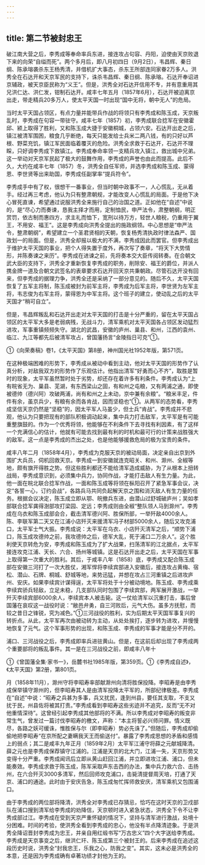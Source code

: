 ```yaml
---
---
---
```

title: 第二节被封忠王
---



破江南大营之后，李秀成等奉命率兵东进，接连攻占句容、丹阳，迫使由天京败退下来的向荣“自缢而死”。两个多月后，即八月初四日（9月2日），韦昌辉、秦日纲、陈承瑢袭杀东王杨秀清，并借机扩大事态，杀东王所部连同家眷2万多人。洪秀全在石达开和天京军民的支持下，诛杀韦昌辉、秦日纲、陈承瑢。石达开奉诏进京辅政，被天京臣民称为“义王”。但是，洪秀全对石达开信用不专，并有意重用其兄洪仁达、洪仁发，钳制石达开。咸丰七年五月（1857年6月），石达开被迫离京出走，带走精兵20多万人，使太平天国一时出现“国中无将，朝中无人”的危局。

当时太平天国占领区，有点力量并能带兵作战的将领只有李秀成和陈玉成，天京叛乱时，李秀成在句容一带驻守。咸丰七年（1857）初，李秀成联合捻军在安徽霍邱、颍上取得了胜利，又和陈玉成大捷于安徽桐城，占领六安。石达开出走之后，镇江被清军围困，粮食几乎断绝，每天只能发给士兵米二两八钱，有的只好以芦根、野菜充饥，镇江军民面临着覆灭的危险。洪秀全求救于石达开，石达开不理睬，只好调李秀成下救镇江。李秀成奉命率领一支精兵攻入镇江，救出城中兄弟。这一举动对天京军民起了极大的鼓舞作用，李秀成的声誉也由此而提高。此后不久，大约在咸丰七年（1857）冬，洪秀全自任军师，并选李秀成和陈玉成、蒙得恩、李世贤等出来助国，李秀成任副掌率“提兵符令”。

李秀成手中有了权，很想干一番事业，但当时朝中政事不一，人心慌乱，无从着手。经过再三考虑，他认为只有整肃朝规，才能改变人心慌乱的局面。于是他下决心冒死直谏，希望通过说服洪秀全来施行自己的治国之道。正如他在“自述”中说的，是“尽心力而奏谏，恳我主择才而用，定制恤民，申严法令，肃整朝纲，明正赏罚，依古制而惠四方，求主礼而恤下，宽刑以待万方，轻世人粮税，仍重用于翼王，不用安、福王”。这是李秀成向洪秀全提出的施政纲领。中心思想是“申严法令，整肃朝纲”，希望建立一个圣君贤相的天朝，恢复杨秀清执政时律法森严、国政划一的局面。但是，洪秀全却报以极大的不满，李秀成因此而罢官。但李秀成出于维护太平天国的事业，把个人得失置于度外，再次写了奏章，“将天下大势情形，并陈奏谏之来历”。李秀成在进谏之前，先将奏本交大臣传阅转奏。在合朝文武大臣的支持下，洪秀全才重新恢复李秀成的职务，削除安、福王的爵位，并派人携金牌一道及合朝文武签名的表章要求石达开回天京共秉朝政。尽管石达开没有回来，但李秀成的据理力争，洪秀全还是采纳了一部分意见的。随后不久，太平天国恢复了五军主将制，陈玉成被封为前军主将，李秀成为后军主将，李世贤为左军主将，韦志俊为右军主将，蒙得恩为中军主将。这个班子的建立，使动乱之后的太平天国才“稍可自立”。

但是，韦昌辉叛乱和石达开出走对太平天国的打击是十分严重的，留在太平天国占领区的太平军大多是老弱病残，无战斗力，清军乘机对太平天国各占领区发动猛烈进攻，军事重镇频频失守。湖北的武昌，安徽的庐州、巢县、和州，江西的袁州、临江、九江等都先后被清军攻占，曾国藩扬言“金陵指日可克”①。

①《向荣奏稿》卷1，《太平天国》第8册，神州国光社1952年版，第571页。

在这种极端困难的形势下，李秀成从被动中看到主动，他对太平天国的形势作了认真分析，对敌我双方的形势作了乐观估计。他指出清军“好勇而心不齐”，取胜是暂时的现象，太平军虽然暂时处于劣势，却还存在着许多有利条件。李秀成认为“上有皖省无为、巢县、芜湖，有东西梁山之固，有和州之屯粮，又有两浦之通，即使被德帅（德兴阿）攻破两浦，尚有和州之上未动，京中兼有余粮”。“粮米丰足，件件有余，虽京兵少，有粮有余而各肯战，因而坚稳也”①。从两军的态势看，李秀成坚信天京仍然是“坚稳”的，因太平军人马虽少，但士兵“肯战”。李秀成并不悲观，他认为只要把现有的部队积极调动起来，集中兵力打击敌军，太平军是有可能重整旗鼓的。作为一个优秀将领，他能够在不利条件下去寻找有利因素，有了这样一个充满信心的估计，他就有可能去找到最有利的时机和最可行的计策来战胜强大的敌军。这一点是李秀成的杰出之处，也是他能够援救危局的极为宝贵的条件。

咸丰八年二月（1858年4月），李秀成为克服天京的被动局面，决定亲自出京到外围扩大兵员，伺机回救天京。李秀成一到安徽就连克昭关、和州、滁州、全椒等地，颇有旗开得胜之势。但这些胜利都还不能给清军造成威胁，为了从根本上扭转战局，李秀成意识到，必须集中兵力，协同作战，才能打击敌人有生力量。为此，他一面在皖北联合捻军作战，一面和陈玉成等将领在枞阳召开了紧急军事会议，决定“各誓一心，订约会战”，各路兵马共同负起解天京之围和消灭敌人有生力量的任务。根据会议决定，陈玉成立即从鄂、皖撤兵东进，由潜山过舒城破庐州；吴如孝部联合捻军龚得澍部攻打梁园、定远；李秀成则由全椒“整队领人马到滁州”。李秀成在乌衣和陈玉成部会合，截击清军德兴阿、胜保所部，一举歼敌4000余人。陈、李联军第二天又在江浦小店歼灭来援清军冯子材部5000余人，随后又攻克浦口，太平军士气大振。李秀成说：太平军在乌衣、小店歼灭清军之后，“顺势下浦口，陈玉成攻德帅之前，我攻德帅之后，德军大乱，死于浦口二万余人”。这个胜利使天京转危为安，李秀成和陈玉成为了扩大战果，扫荡清军的江北据点，太平军接连攻克江浦、天长、六合、扬州等城镇。这是石达开出走之后，太平天国在军事上取得第一次重大的胜利。其后，于咸丰八年（1858）底，李秀成又配合陈玉成部在安徽三河打了一次大胜仗，湘军悍将李续宾部进入安徽后，接连攻占黄梅、宿松、潜山、石牌、桐城、舒城等地，来势迅猛，并想在攻占三河重镇之后进攻庐州、安庆。如果李续宾计谋得逞，太平军将处于十分被动境地。陈玉成、李秀成乘李续宾骄兵轻敌，立足未稳，几支部队同时包围了李续宾部，两军展开激战，一举歼灭李续宾部6000余人，李续宾本人被击毙。这一仗给清军以沉重打击，事后曾国藩在哀叹这一战役时说：“敝邑弁勇，自三河败后，元气大伤。虽多方抚慰，而较之昔日之锋锐，究为减色。”①三河战役的胜利，实为后期太平天国军事复兴的转折点。从此，太平军再次由被动转为主动，从处处挨打，逐步转为进攻，并慢慢地恢复了元气。这个军事形势的出现，和陈玉成、李秀成的军事才能是分不开的。

浦口、三河战役之后，李秀成即率兵进驻黄山。但是，在这前后却出现了李秀成两个重要部将的叛乱事件。其一是在三河战役之前，即咸丰八年十

①《曾国藩全集·家书一》，岳麓书社1985年版，第359页。①《李秀成自述》，《太平天国》第2册，第801页。

月（1858年11月），滁州守将李昭寿率部献滁州向清将胜保投降。李昭寿是由李秀成保举镇守滁州的，但李昭寿其人是由清军投降太平军的，所部纪律极差。李秀成在“自述”中说：“昭寿之兵甚为多事，兵又扰民，逢到州县，要任其支取，不支又扰于民，州县佐将被其打责。”李秀成看到李昭寿这些劣迹并不追究，反而“无不对他重情深待”。这曾经引起李秀成其他部将的不满。所以李秀成对李昭寿的叛变非常生气，曾发过一篇讨伐李昭寿的檄文，声称：“本主将誓必兴师问罪。情义既尽，各路之妖可缓诛，惟胜保与尔（即李昭寿）势必先诛了。”但随后，李秀成却偷偷地把李昭寿“在京所配之妻瞒我天王而偷送付”。暴露了李秀成思想的矛盾和感情上的弱点；其二是咸丰九年正月（1859年2月）太平军江浦守将薛之元献城降清。薛之元也是李秀成保荐镇守江浦的。江浦是天京的北大门，江浦一失，天京形势又变得十分严重。李秀成闻讯后立即从黄山赶回江浦，并立即进攻江浦、浦口，但未能奏效。李秀成求救于陈玉成，陈军采取声东击西的办法，集中兵力救六合、击扬州，在六合歼灭3000多清军，然后回师攻克浦口，击毙清提督周天培，打通了天京、浦口的通途。此时由于安庆告急，陈玉成匆忙挥师救安庆，清军乘机又包围浦口。

由于李秀成的两位部将降清，洪秀全对李秀成已存猜忌，恰巧在这时天京的卫戍部队在浦口搜到清军给李秀成的劝降信，天京顿时进入紧急状态，洪秀全下令不让李秀成部过江。李秀成在受到天京严重怀疑的情况下，坚持与清军进行激战，处境十分困难。时间的考验，使洪秀全看到李秀成的忠心，他没有半点降清迹象。于是洪秀全降诏晋封李秀成为忠王，并亲自用红缎书写“万古忠义”四个大字送给李秀成。李秀成是天京事变之后，继洪仁玕、陈玉成第三个被封王的。后来李秀成在追述这段历史时说，洪秀全“封我忠王，乐我之心，防我之变”。其实，这未必是洪秀全的本意，还是因为李秀成确有卓著功绩才封他为王的。